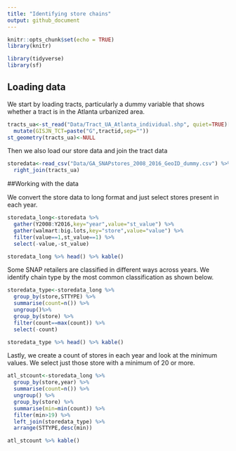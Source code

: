 ```yaml
---
title: "Identifying store chains"
output: github_document
---
```


```r
knitr::opts_chunk$set(echo = TRUE)
library(knitr)
```

```r
library(tidyverse)
library(sf)
```

## Loading data
We start by loading tracts, particularly a dummy variable that shows whether a tract is in the Atlanta urbanized area.

```r
tracts_ua<-st_read("Data/Tract_UA_Atlanta_individual.shp", quiet=TRUE)[,c(1,2,4)] %>%
  mutate(GISJN_TCT=paste("G",tractid,sep=""))
st_geometry(tracts_ua)<-NULL
```

Then we also load our store data and join the tract data

```r
storedata<-read_csv("Data/GA_SNAPstores_2008_2016_GeoID_dummy.csv") %>%
  right_join(tracts_ua) 
```

##Working with the data

We convert the store data to long format and just select stores present in each year.

```r
storedata_long<-storedata %>%
  gather(Y2008:Y2016,key="year",value="st_value") %>%
  gather(walmart:big.lots,key="store",value="value") %>%
  filter(value==1,st_value==1) %>%
  select(-value,-st_value)
```
```r
storedata_long %>% head() %>% kable()
```

Some SNAP retailers are classified in different ways across years. We identify chain type by the most common classification as shown below.

```r
storedata_type<-storedata_long %>%
  group_by(store,STTYPE) %>%
  summarise(count=n()) %>%
  ungroup()%>%
  group_by(store) %>%
  filter(count==max(count)) %>%
  select(-count)
```
```r
storedata_type %>% head() %>% kable()
```

Lastly, we create a count of stores in each year and look at the minimum values. We select just those store with a minimum of 20 or more.

```r
atl_stcount<-storedata_long %>%
  group_by(store,year) %>%
  summarise(count=n()) %>%
  ungroup() %>%
  group_by(store) %>%
  summarise(min=min(count)) %>%
  filter(min>19) %>%
  left_join(storedata_type) %>%
  arrange(STTYPE,desc(min))
```
```r
atl_stcount %>% kable()
```